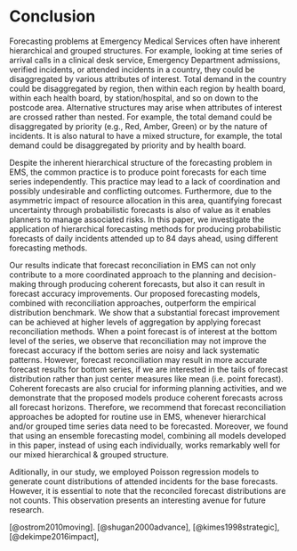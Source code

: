 # Conclusion {#sec-conclusion}

Forecasting problems at Emergency Medical Services often have inherent hierarchical and grouped structures. For example, looking at time series of arrival calls in a clinical desk service, Emergency Department admissions, verified incidents, or attended incidents in a country, they could be disaggregated by various attributes of interest. Total demand in the country could be disaggregated by region, then within each region by health board, within each health board, by station/hospital, and so on down to the postcode area. Alternative structures may arise when attributes of interest are crossed rather than nested. For example, the total demand could be disaggregated by priority (e.g., Red, Amber, Green) or by the nature of incidents. It is also natural to have a mixed structure, for example, the total demand could be disaggregated by priority and by health board.

Despite the inherent hierarchical structure of the forecasting problem in EMS, the common practice is to produce point forecasts for each time series independently. This practice may lead to a lack of coordination and possibly undesirable and conflicting outcomes. Furthermore, due to the asymmetric impact of resource allocation in this area, quantifying forecast uncertainty through probabilistic forecasts is also of value as it enables planners to manage associated risks. In this paper, we investigate the application of hierarchical forecasting methods for producing probabilistic forecasts of daily incidents attended up to 84 days ahead, using different forecasting methods.

Our results indicate that forecast reconciliation in EMS can not only contribute to a more coordinated approach to the planning and decision-making through producing coherent forecasts, but also it can result in forecast accuracy improvements. Our proposed forecasting models, combined with reconciliation approaches, outperform the empirical distribution benchmark. We show that a substantial forecast improvement can be achieved at higher levels of aggregation by applying forecast reconciliation methods. When a point forecast is of interest at the bottom level of the series, we observe that reconciliation may not improve the forecast accuracy if the bottom series are noisy and lack systematic patterns. However, forecast reconciliation may result in more accurate forecast results for bottom series, if we are interested in the tails of forecast distribution rather than just center measures like mean (i.e. point forecast). Coherent forecasts are also crucial for informing planning activities, and we demonstrate that the proposed models produce coherent forecasts across all forecast horizons. Therefore, we recommend that forecast reconciliation approaches be adopted for routine use in EMS, whenever hierarchical and/or grouped time series data need to be forecasted. Moreover, we found that using an ensemble forecasting model, combining all models developed in this paper, instead of using each individually, works remarkably well for our mixed hierarchical & grouped structure.


\textcolor{teal}{Our research establishes a strong basis for future investigations and practical implementation in EMS. Leveraging the hierarchical and grouped structure of demand time series, EMS can use this advanced forecasting framework to generate coherent point and probabilistic forecasts, making the most of all available data at every level of the hierarchy. We acknowledge that a forecast serves a greater purpose beyond its mere existence, ideally enabling the best utility in terms of efficient allocation of medical services, response time, and cost, all informed by the forecast. While we fully appreciate the importance of evaluating forecast quality based on its impact on decision-making processes, it is essential to address the data requirements and methodology involved in measuring this impact. For a comprehensive assessment of the forecasts' implications, access to additional data beyond ambulance demand, covering various decision types, capacity information, constraints in the decision system, and more, becomes necessary. This additional data would offer valuable insights into the specific decisions relying on the forecasts, resulting in a more accurate evaluation of their impact on medical services. Furthermore, measuring the actual impact of forecasts would necessitate an approach that goes beyond forecasting itself. This would involve developing and implementing simulation models capable of replicating decision-making processes based on the forecast inputs. These simulation models would then evaluate the quality of the final decisions, taking into consideration the utilities that are particularly significant in the context of EMS.}

\textcolor{teal}{Future research can build upon this study in several ways. In future investigations, we aim to explore this avenue by incorporating operational information, simulating decision processes, and assessing the decision impact of this framework on utilities that are significant to the EMS. Linking forecasts with its utilities (e.g. response time, allocation of medical services, resource utilization, cost, etc) can offer an opportunity to maximize benefits through a more holistic planning approach.} Aditionally, in our study, we employed Poisson regression models to generate count distributions of attended incidents for the base forecasts. However, it is essential to note that the reconciled forecast distributions are not counts. This observation presents an interesting avenue for future research. \textcolor{teal}{Also, the dataset used in this study only includes information on attended incidents, it would be valuable for future research to investigate the impact of failed responses on EMS forecasting, if data on these incidents becomes available. It is also important to note that our methodology for hierarchical time series forecasting can be applied to any time series data in EMS, including those that may include failed responses.}

\textcolor{teal}{Although our study primarily focuses on Emergency Medical Services, it is essential to emphasize that the framework we propose has broad applicability across various service industries} [@ostrom2010moving]. \textcolor{teal}{Our approach is particularly valuable in situations where time series data is structured hierarchically and/or grouped, a common characteristic found in many sectors. This occurs when data can be naturally organized into different levels of hierarchies or when dependencies and relationships exist among entities within the system. For instance, in supply chains} [@shugan2000advance], \textcolor{teal}{demand forecasting at different levels of the distribution network, such as regional warehouses or retail stores, is vital for efficient inventory management and minimizing stockouts. Our framework allows the reconciliation of forecasts, ensuring consistency and alignment throughout the supply chain, leading to improved decision-making and operational efficiency. In the financial industry} [@kimes1998strategic], \textcolor{teal}{where investments span multiple asset classes, geographical regions, or customer segments, our framework can be applied to forecast portfolio performance, asset allocation, or customer demand. Similarly, in transportation, the framework supports forecasting transportation demand at various levels, optimizing route planning and resource allocation. Likewise, in the hospitality and tourism industry} [@dekimpe2016impact], \textcolor{teal}{it facilitates forecasting demand rates at state, regional, and department levels, enabling strategic pricing, capacity planning, and revenue management for hotels and other travel-related businesses. Additionally, in call centers, accurate call volume forecasting at different levels of the call center hierarchy or grouped structure is crucial for workforce management and resource allocation. Implementing our framework, call centers can generate accurate forecasts for different skill groups, shifts, and locations, ensuring efficient staffing and optimal service levels to meet customer demands.}
